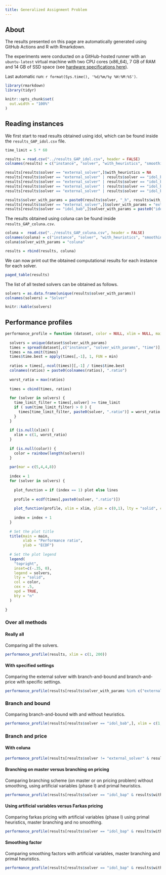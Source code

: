 ```yaml
---
title: Generalized Assignment Problem
---
```


## About

The results presented on this page are automatically generated using GitHub Actions and R with Rmarkdown. 

The experiments were conducted on a GitHub-hosted runner with an `ubuntu-latest` virtual machine with two CPU cores (x86_64), 7 GB of RAM and 14 GB of SSD space (see [hardware specifications here](https://docs.github.com/en/actions/using-github-hosted-runners/about-github-hosted-runners)).

Last automatic run: `r format(Sys.time(), '%d/%m/%y %H:%M:%S')`.

```r
library(rmarkdown)
library(tidyr)

knitr::opts_chunk$set(
  out.width = "100%"
)

```

## Reading instances

We first start to read results obtained using idol, which can be found inside the `results_GAP_idol.csv` file.

```r
time_limit = 5 * 60

results = read.csv("../results_GAP_idol.csv", header = FALSE)
colnames(results) = c("instance", "solver", "with_heuristics", "smoothing_factor", "farkas_pricing", "clean_up_threshold", "branching_on_master", "status", "reason", "n_agents", "n_jobs", "objective_value", "time")

results[results$solver == "external_solver",]$with_heuristics = NA
results[results$solver == "external_solver" | results$solver == "idol_bab",]$smoothing_factor = NA
results[results$solver == "external_solver" | results$solver == "idol_bab",]$farkas_pricing = NA
results[results$solver == "external_solver" | results$solver == "idol_bab",]$clean_up_threshold = NA
results[results$solver == "external_solver" | results$solver == "idol_bab",]$branching_on_master = NA

results$solver_with_params = paste0(results$solver, "_h", results$with_heuristics, "_s", results$smoothing_factor * 100, "_f", results$farkas_pricing, "_c", results$clean_up, "_m", results$branching_on_master)
results[results$solver == "external_solver",]$solver_with_params = "external_solver"
results[results$solver == "idol_bab",]$solver_with_params = paste0("idol_bab_h", results[results$solver == "idol_bab",]$with_heuristics)
```

The results obtained using coluna can be found inside `results_GAP_coluna.csv`.

```r
coluna =  read.csv("../results_GAP_coluna.csv", header = FALSE)
colnames(coluna) = c("instance", "solver", "with_heuristics", "smoothing_factor", "farkas_pricing", "clean_up_threshold", "branching_on_master", "status", "reason", "n_agents", "n_jobs", "objective_value", "time")
coluna$solver_with_params = "coluna"

results = rbind(results, coluna)
```

We can now print out the obtained computational results for each instance for each solver.

```r
paged_table(results)
```

The list of all tested solvers can be obtained as follows.

```r
solvers = as.data.frame(unique(results$solver_with_params))
colnames(solvers) = "Solver"
```

```r
knitr::kable(solvers)
```

## Performance profiles

```r
performance_profile = function (dataset, color = NULL, xlim = NULL, main = "Performance profile") {
  
  solvers = unique(dataset$solver_with_params)
  times = spread(dataset[,c("instance", "solver_with_params", "time")], key = solver_with_params, value = time)
  times = na.omit(times)
  times$time.best = apply(times[,-1], 1, FUN = min)
  
  ratios = times[,-ncol(times)][,-1] / times$time.best
  colnames(ratios) = paste0(colnames(ratios), ".ratio")
  
  worst_ratio = max(ratios)
  
  times = cbind(times, ratios)
  
  for (solver in solvers) {
    time_limit_filter = times[,solver] >= time_limit
    if ( sum(time_limit_filter) > 0 ) {
      times[time_limit_filter, paste0(solver, ".ratio")] = worst_ratio
    }
  }
  
  if (is.null(xlim)) {
    xlim = c(1, worst_ratio)
  }
  
  if (is.null(color)) {
    color = rainbow(length(solvers))
  }
  
  par(mar = c(5,4,4,8))
  
  index = 1
  for (solver in solvers) {
    
    plot_function = if (index == 1) plot else lines
    
    profile = ecdf(times[,paste0(solver, ".ratio")])
    
    plot_function(profile, xlim = xlim, ylim = c(0,1), lty = "solid", cex = 0, col = color[index], main = "", xlab = "", ylab = "")
    
    index = index + 1
  }
  
  # Set the plot title
  title(main = main,
        xlab = "Performance ratio",
        ylab = "ECDF")
  
  # Set the plot legend
  legend(
    "topright",
    inset=c(-.35, 0),
    legend = solvers,
    lty = "solid",
    col = color,
    cex = .5,
    xpd = TRUE,
    bty = "n"
  )
  
}
```

### Over all methods

#### Really all

Comparing all the solvers.

```r
performance_profile(results, xlim = c(1, 200))
```
#### With specified settings

Comparing the external solver with branch-and-bound and branch-and-price with specific settings.

```r
performance_profile(results[results$solver_with_params %in% c("external_solver", "idol_bab_h1", "idol_bap_h1_s30_f0_c500_m1", "coluna"),], xlim = c(1, 200), main = "External solver, Coluna, BaB and BaP")
```

### Branch and bound

Comparing branch-and-bound with and without heuristics.

```r
performance_profile(results[results$solver == "idol_bab",], xlim = c(1, 3), main = "With and without heuristics")
```


### Branch and price

#### With coluna

```r
performance_profile(results[results$solver != "external_solver" & results$solver != "idol_bab",], xlim = c(1, 10), main = "idol versus coluna")
```

#### Branching on master versus branching on pricing

Comparing branching scheme (on master or on pricing problem) without smoothing, using artificial variables (phase I) and primal heuristics.

```r
performance_profile(results[results$solver == "idol_bap" & results$with_heuristics == TRUE & results$smoothing_factor == 0 & results$farkas_pricing == 0,], xlim = c(1, 3), main = "Branching on master versus subproblem")
```

#### Using artificial variables versus Farkas pricing

Comparing farkas pricing with artificial variables (phase I) using primal heuristics, master branching and no smoothing.

```r
performance_profile(results[results$solver == "idol_bap" & results$with_heuristics == TRUE & results$smoothing_factor == 0 & results$branching_on_master == TRUE,], xlim = c(1, 3), main = "Using artificial costs versus Farkas pricing")
```

#### Smoothing factor

Comparing smoothing factors with artificial variables, master branching and primal heuristics.

```r
performance_profile(results[results$solver == "idol_bap" & results$with_heuristics == TRUE & results$branching_on_master == TRUE & results$farkas_pricing == 0,], xlim = c(1, 3), main = "Smoothing factor")
```